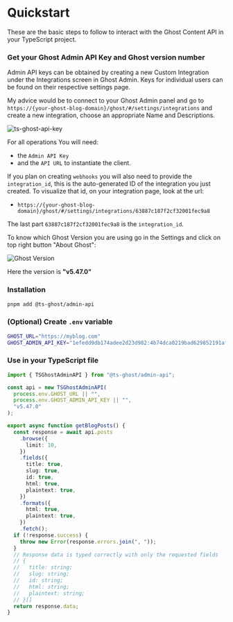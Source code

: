 # Quickstart

These are the basic steps to follow to interact with the Ghost Content API in your TypeScript project.

<Steps>

### Get your Ghost Admin API Key and Ghost version number

Admin API keys can be obtained by creating a new Custom Integration under the Integrations screen in Ghost Admin. Keys for individual users can be found on their respective settings page.

My advice would be to connect to your Ghost Admin panel and go to `https://{your-ghost-blog-domain}/ghost/#/settings/integrations` and create a new integration, choose an appropriate Name and Descriptions.

![ts-ghost-api-key](https://user-images.githubusercontent.com/4941205/232329788-28e062b9-ecae-4adb-b340-c00d97aab78f.png)

For all operations You will need:

- the `Admin API Key`
- and the `API URL` to instantiate the client.

If you plan on creating `webhooks` you will also need to provide the `integration_id`, this is the auto-generated ID of the integration you just created.
To visualize that id, on your integration page, look at the url:

- `https://{your-ghost-blog-domain}/ghost/#/settings/integrations/63887c187f2cf32001fec9a8`

The last part `63887c187f2cf32001fec9a8` is the `integration_id`.

To know which Ghost Version you are using go in the Settings and click on top right button "About Ghost":

![Ghost Version](https://github.com/PhilDL/ts-ghost/assets/4941205/c46034a5-844e-4d8c-b525-a47e26d941c6)

Here the version is **"v5.47.0"**

### Installation

```bash title="Terminal"
pnpm add @ts-ghost/admin-api
```

### (Optional) Create `.env` variable

```bash title=".env"
GHOST_URL="https://myblog.com"
GHOST_ADMIN_API_KEY="1efedd9db174adee2d23d982:4b74dca0219bad629852191af326a45037346c2231240e0f7aec1f9371cc14e8"
```

### Use in your TypeScript file

```ts title="ghost-queries.ts"
import { TSGhostAdminAPI } from "@ts-ghost/admin-api";

const api = new TSGhostAdminAPI(
  process.env.GHOST_URL || "",
  process.env.GHOST_ADMIN_API_KEY || "",
  "v5.47.0"
);

export async function getBlogPosts() {
  const response = await api.posts
    .browse({
      limit: 10,
    })
    .fields({
      title: true,
      slug: true,
      id: true,
      html: true,
      plaintext: true,
    })
    .formats({
      html: true,
      plaintext: true,
    })
    .fetch();
  if (!response.success) {
    throw new Error(response.errors.join(", "));
  }
  // Response data is typed correctly with only the requested fields
  // {
  //   title: string;
  //   slug: string;
  //   id: string;
  //   html: string;
  //   plaintext: string;
  // }[]
  return response.data;
}
```

</Steps>
